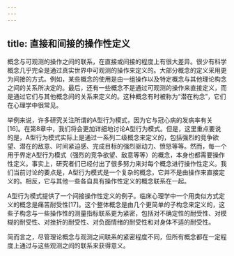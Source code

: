 ```yaml
---
---
---
```

title: 直接和间接的操作性定义
---




概念与可观测的操作之间的联系，在直接或间接的程度上有很大差异。很少有科学概念几乎完全是通过真实世界中可观测的操作来定义的。大部分概念的定义采用更为间接的方式。例如，某些概念的使用是由一组操作以及特定概念与其他理论构念之间的关系所决定的。最后，还有一些概念不是通过可观测的操作来直接定义，而是通过它们与其他概念间的关系来定义的。这种概念有时被称为“潜在构念”，它们在心理学中很常见。

举例来说，许多研究关注所谓的A型行为模式，因为它与冠心病的发病率有关[16]。在第8章中，我们将会更加详细地讨论A型行为模式。但是，这里重点要说的是，A型行为模式实际上是通过一系列二级概念来定义的，包括强烈的竞争欲望、潜在的敌意、时间紧迫感、完成目标的强烈驱动力、愤怒等等。然而，每一个用于界定A型行为模式（强烈的竞争欲望、敌意等等）的概念，本身也都需要操作性定义。事实上，研究者们已经付出了很多努力来对每个概念进行操作性定义。我们当前讨论的要点是，A型行为模式是一个复杂的概念，它并不是由操作来直接定义的。相反，它与其他一些各自具有操作性定义的概念联系在一起。

A型行为模式提供了一个间接操作性定义的例子。临床心理学中一个用类似方式定义的概念是痛苦耐受性[17]。这个整体概念是由几个更简单的子构念来定义的，这些子构念与一些操作性的测量指标联系更为紧密，包括对不确定性的耐受性、对模糊的耐受性、对挫折的耐受性、对负面情绪的耐受性和对身体不适的耐受性。

简而言之，尽管理论概念与观测之间联系的紧密程度不同，但所有概念都在一定程度上通过与这些观测之间的联系来获得意义。